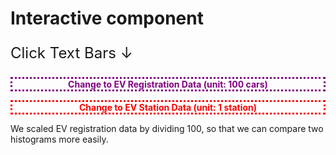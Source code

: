 # Interactive component

 
 <script src="https://d3js.org/d3.v6.js"></script>
 <head> 
    <title>Id Attributes</title> 
    <style>  
        #change { 
            color:purple; 
            font-size:14px; 
            font-weight:bold; 
            text-align:center; 
            border-style: dotted;
         } 
         #back { 
            color:red; 
            font-size:14px; 
            font-weight:bold; 
            text-align:center; 
            border-style: dotted;
         } 

    </style> 
</head> 
 <div id="plot"></div> 
 <p style="font-size: 24px"> Click Text Bars ↓ </p>
 <p id="change" >Change to EV Registration Data (unit: 100 cars)</p>
 <p id="back">Change to EV Station Data (unit: 1 station)</p>
 
 <script src="scripts/interactive.js"></script>
 
 
 We scaled EV registration data by dividing 100, so that we can compare two histograms more easily.
 
